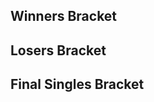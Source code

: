 {{DISPLAYTITLE:Olympus: ''Melee'' Singles Bracket}}{{SetGame|melee}}
{{tabs static
|name1=Overview
|link1=Olympus/1/Melee
|name2=Singles Bracket
|link2=Olympus/1/Melee/Singles Bracket
|name3=Doubles Bracket
|link3=Olympus/1/Melee/Doubles Bracket
|This=2
}}

==Winners Bracket==
{{16DEWBracketA2
|tourneylink=Olympus/1/Melee
|tourneyname=Olympus
|column-width=190
<!-- Ro16 -->
|r1m1p1=The Moon |r1m1p1flag=us |r1m1p1score=2
|r1m1p2=Redd |r1m1p2flag=us |r1m1p2score=1
|r1m1win=1
|r1m1p1char1=marth |r1m1p2char1=fox |r1m1p1stock1=1 |r1m1p2stock1=0 |r1m1win1=1 |r1m1stage1=Battlefield
|r1m1p1char2=marth |r1m1p2char2=fox |r1m1p1stock2=0 |r1m1p2stock2=1 |r1m1win2=2 |r1m1stage2=Pokémon Stadium
|r1m1p1char3=marth |r1m1p2char3=fox |r1m1p1stock3=1 |r1m1p2stock3=0 |r1m1win3=1 |r1m1stage3=Yoshi's Story
|r1m1date=
|r1m1details={{BracketMatchDetails|reddit=|comment=|vod=https://youtu.be/zAFTIhyRLK0?t=195}}

|r1m2p1=HugS |r1m2p1flag=us |r1m2p1score=2
|r1m2p2=vortex |r1m2p2flag=us |r1m2p2score=0
|r1m2win=1

|r1m3p1=dizzkidboogie |r1m3p1flag=us |r1m3p1score=2
|r1m3p2=Milkman |r1m3p2flag=us |r1m3p2score=1
|r1m3win=1

|r1m4p1=Professor Pro |r1m4p1flag=gb |r1m4p1score=2
|r1m4p2=Drephen |r1m4p2flag=us |r1m4p2score=0
|r1m4win=1

|r1m5p1=Lucky |r1m5p1flag=us |r1m5p1score=2
|r1m5p2=Jaden |r1m5p2flag=us |r1m5p2score=0
|r1m5win=1
|r1m5p1char1=fox |r1m5p2char1=peach |r1m5p1stock1=2 |r1m5p2stock1=0 |r1m5win1=1 |r1m5stage1=Battlefield
|r1m5p1char2=fox |r1m5p2char2=sheik |r1m5p1stock2=2 |r1m5p2stock2=0 |r1m5win2=1 |r1m5stage2=Battlefield
|r1m5date=
|r1m5details={{BracketMatchDetails|reddit=|comment=|vod=https://youtu.be/GIPU6q2iLGM?t=76}}

|r1m6p1=Slox |r1m6p1flag=us |r1m6p1score=2
|r1m6p2=SmashG0D |r1m6p2flag=us |r1m6p2score=0
|r1m6win=1

|r1m7p1=Druggedfox |r1m7p1flag=us |r1m7p1score=2
|r1m7p2=Reno |r1m7p2flag=us |r1m7p2score=1
|r1m7win=1

|r1m8p1=MikeHaze |r1m8p1flag=us |r1m8p1score=2
|r1m8p2=DJ Nintendo |r1m8p2flag=us |r1m8p2score=1
|r1m8win=1
|r1m8p1char1=fox |r1m8p2char1=fox |r1m8p1stock1=0 |r1m8p2stock1=1 |r1m8win1=2 |r1m8stage1=Battlefield
|r1m8p1char2=fox |r1m8p2char2=pikachu |r1m8p1stock2=2 |r1m8p2stock2=0 |r1m8win2=1 |r1m8stage2=Final Destination
|r1m8p1char3=fox |r1m8p2char3=fox |r1m8p1stock3=1 |r1m8p2stock3=0 |r1m8win3=1 |r1m8stage3=Dream Land
|r1m8date=
|r1m8details={{BracketMatchDetails|reddit=|comment=|vod=https://youtu.be/mHLo5wC-m0k}}

<!-- QUARTERFINALS -->
|r2m1p1=The Moon |r2m1p1flag=us |r2m1p1score=2
|r2m1p2=HugS |r2m1p2flag=us |r2m1p2score=1
|r2m1win=1
|r2m1p1char1=marth |r2m1p2char1=samus |r2m1p1stock1=1 |r2m1p2stock1=0 |r2m1win1=1 |r2m1stage1=Battlefield
|r2m1p1char2=marth |r2m1p2char2=samus |r2m1p1stock2=0 |r2m1p2stock2=1 |r2m1win2=2 |r2m1stage2=Fountain of Dreams
|r2m1p1char3=marth |r2m1p2char3=samus |r2m1p1stock3=1 |r2m1p2stock3=0 |r2m1win3=1 |r2m1stage3=Pokémon Stadium
|r2m1date=
|r2m1details={{BracketMatchDetails|reddit=|comment=|vod=https://youtu.be/wB-Kw1KHcEI?t=30}}

|r2m2p1=dizzkidboogie |r2m2p1flag=us |r2m2p1score=2
|r2m2p2=Professor Pro |r2m2p2flag=gb |r2m2p2score=1
|r2m2win=1
|r2m2p1char1=ic |r2m2p2char1=fox |r2m2p1stock1=2 |r2m2p2stock1=0 |r2m2win1=1 |r2m2stage1=Yoshi's Story
|r2m2p1char2=ic |r2m2p2char2=fox |r2m2p1stock2=0 |r2m2p2stock2=1 |r2m2win2=2 |r2m2stage2=Pokémon Stadium
|r2m2p1char3=ic |r2m2p2char3=fox |r2m2p1stock3=3 |r2m2p2stock3=0 |r2m2win3=1 |r2m2stage3=Fountain of Dreams
|r2m2date=
|r2m2details={{BracketMatchDetails|reddit=|comment=|vod=https://youtu.be/uEXgOoYY248?t=64}}

|r2m3p1=Lucky |r2m3p1flag=us |r2m3p1score=2
|r2m3p2=Slox |r2m3p2flag=us |r2m3p2score=0
|r2m3win=1
|r2m3p1char1=fox |r2m3p2char1=fox |r2m3p1stock1=2 |r2m3p2stock1=0 |r2m3win1=1 |r2m3stage1=Battlefield
|r2m3p1char2=fox |r2m3p2char2=fox |r2m3p1stock2=2 |r2m3p2stock2=0 |r2m3win2=1 |r2m3stage2=Battlefield
|r2m3date=
|r2m3details={{BracketMatchDetails|reddit=|comment=|vod=https://youtu.be/bUcd8X1BsHE?t=94}}

|r2m4p1=Druggedfox |r2m4p1flag=us |r2m4p1score=0
|r2m4p2=MikeHaze |r2m4p2flag=us |r2m4p2score=2
|r2m4win=2
|r2m4p1char1=fox |r2m4p2char1=fox |r2m4p1stock1=0 |r2m4p2stock1=2 |r2m4win1=2 |r2m4stage1=Dream Land
|r2m4p1char2=fox |r2m4p2char2=fox |r2m4p1stock2=0 |r2m4p2stock2=1 |r2m4win2=2 |r2m4stage2=Fountain of Dreams
|r2m4date=
|r2m4details={{BracketMatchDetails|reddit=|comment=|vod=https://youtu.be/fIi6-5od1pY?t=110}}

<!-- SEMIFINALS -->
|r3m1p1=The Moon |r3m1p1flag=us |r3m1p1score=0
|r3m1p2=dizzkidboogie |r3m1p2flag=us |r3m1p2score=3
|r3m1win=2
|r3m1p1char1=marth |r3m1p2char1=ic |r3m1p1stock1=0 |r3m1p2stock1=1 |r3m1win1=2 |r3m1stage1=Fountain of Dreams
|r3m1p1char2=marth |r3m1p2char2=ic |r3m1p1stock2=0 |r3m1p2stock2=2 |r3m1win2=2 |r3m1stage2=Yoshi's Story
|r3m1p1char3=marth |r3m1p2char3=ic |r3m1p1stock3=0 |r3m1p2stock3=1 |r3m1win3=2 |r3m1stage3=Yoshi's Story
|r3m1date=October 30, 2016
|r3m1finished=
|r3m1details={{BracketMatchDetails
|preview= 
|lrthread=
|interview=
|recap=
|comment=
|vod=https://youtu.be/p7bpXugHscU
}}

|r3m2p1=Lucky |r3m2p1flag=us |r3m2p1score=3
|r3m2p2=MikeHaze |r3m2p2flag=us |r3m2p2score=2
|r3m2win=1
|r3m2p1char1=fox |r3m2p2char1=fox |r3m2p1stock1=0 |r3m2p2stock1=1 |r3m2win1=2 |r3m2stage1=Battlefield
|r3m2p1char2=fox |r3m2p2char2=fox |r3m2p1stock2=2 |r3m2p2stock2=0 |r3m2win2=1 |r3m2stage2=Pokémon Stadium
|r3m2p1char3=fox |r3m2p2char3=fox |r3m2p1stock3=3 |r3m2p2stock3=0 |r3m2win3=1 |r3m2stage3=Dream Land
|r3m2p1char4=fox |r3m2p2char4=fox |r3m2p1stock4=0 |r3m2p2stock4=1 |r3m2win4=2 |r3m2stage4=Final Destination
|r3m2p1char5=fox |r3m2p2char5=fox |r3m2p1stock5=2 |r3m2p2stock5=0 |r3m2win5=1 |r3m2stage5=Yoshi's Story
|r3m2date=October 30, 2016
|r3m2finished=
|r3m2details={{BracketMatchDetails
|preview= 
|lrthread=
|interview=
|recap=
|comment=
|vod=https://youtu.be/2itPydJ3o3Y
}}
}}

==Losers Bracket==
{{32DELBracketSmwA
|tourneylink=Olympus/1/Melee
|tourneyname=Olympus
|l1placement=25-32
|l2placement=17-24
|l3placement=13-16
|l4placement=9-12
|l5placement=7-8
|l6placement=5-6
|column-width=150

|l1m1p1=Kevorkian |l1m1p1flag=us |l1m1p1score=0
|l1m1p2=Darc |l1m1p2flag=us |l1m1p2score=2
|l1m1win=2
|l1m1p1char1= |l1m1p2char1= |l1m1p1stock1= |l1m1p2stock1= |l1m1win1= |l1m1stage1=
|l1m1p1char2= |l1m1p2char2= |l1m1p1stock2= |l1m1p2stock2= |l1m1win2= |l1m1stage2=
|l1m1p1char3= |l1m1p2char3= |l1m1p1stock3= |l1m1p2stock3= |l1m1win3= |l1m1stage3=
|l1m1p1char4= |l1m1p2char4= |l1m1p1stock4= |l1m1p2stock4= |l1m1win4= |l1m1stage4=
|l1m1p1char5= |l1m1p2char5= |l1m1p1stock5= |l1m1p2stock5= |l1m1win5= |l1m1stage5=
|l1m1date=
|l1m1finished=
|l1m1details={{BracketMatchDetails|comment=|preview=|lrthread=|vod=|interview=|recap=}}

|l1m2p1=Tygo |l1m2p1flag=us |l1m2p1score=0
|l1m2p2=Wenbobular |l1m2p2flag=us |l1m2p2score=2
|l1m2win=2
|l1m2p1char1= |l1m2p2char1= |l1m2p1stock1= |l1m2p2stock1= |l1m2win1= |l1m2stage1=
|l1m2p1char2= |l1m2p2char2= |l1m2p1stock2= |l1m2p2stock2= |l1m2win2= |l1m2stage2=
|l1m2p1char3= |l1m2p2char3= |l1m2p1stock3= |l1m2p2stock3= |l1m2win3= |l1m2stage3=
|l1m2p1char4= |l1m2p2char4= |l1m2p1stock4= |l1m2p2stock4= |l1m2win4= |l1m2stage4=
|l1m2p1char5= |l1m2p2char5= |l1m2p1stock5= |l1m2p2stock5= |l1m2win5= |l1m2stage5=
|l1m2date=
|l1m2finished=
|l1m2details={{BracketMatchDetails|comment=|preview=|lrthread=|vod=|interview=|recap=}}

|l1m3p1=tipomastr |l1m3p1flag=us |l1m3p1score=0
|l1m3p2=Atomsk |l1m3p2flag=us |l1m3p2score=2
|l1m3win=2
|l1m3p1char1= |l1m3p2char1= |l1m3p1stock1= |l1m3p2stock1= |l1m3win1= |l1m3stage1=
|l1m3p1char2= |l1m3p2char2= |l1m3p1stock2= |l1m3p2stock2= |l1m3win2= |l1m3stage2=
|l1m3p1char3= |l1m3p2char3= |l1m3p1stock3= |l1m3p2stock3= |l1m3win3= |l1m3stage3=
|l1m3p1char4= |l1m3p2char4= |l1m3p1stock4= |l1m3p2stock4= |l1m3win4= |l1m3stage4=
|l1m3p1char5= |l1m3p2char5= |l1m3p1stock5= |l1m3p2stock5= |l1m3win5= |l1m3stage5=
|l1m3date=
|l1m3finished=
|l1m3details={{BracketMatchDetails|comment=|preview=|lrthread=|vod=|interview=|recap=}}

|l1m4p1=Dogger |l1m4p1flag=us |l1m4p1score=0
|l1m4p2=Zealous5000 |l1m4p2flag=us |l1m4p2score=2
|l1m4win=2
|l1m4p1char1= |l1m4p2char1= |l1m4p1stock1= |l1m4p2stock1= |l1m4win1= |l1m4stage1=
|l1m4p1char2= |l1m4p2char2= |l1m4p1stock2= |l1m4p2stock2= |l1m4win2= |l1m4stage2=
|l1m4p1char3= |l1m4p2char3= |l1m4p1stock3= |l1m4p2stock3= |l1m4win3= |l1m4stage3=
|l1m4p1char4= |l1m4p2char4= |l1m4p1stock4= |l1m4p2stock4= |l1m4win4= |l1m4stage4=
|l1m4p1char5= |l1m4p2char5= |l1m4p1stock5= |l1m4p2stock5= |l1m4win5= |l1m4stage5=
|l1m4date=
|l1m4finished=
|l1m4details={{BracketMatchDetails|comment=|preview=|lrthread=|vod=|interview=|recap=}}

|l1m5p1=TheSWOOPER |l1m5p1flag=us |l1m5p1score=2
|l1m5p2=Fendrick Lamar |l1m5p2flag=us |l1m5p2score=0
|l1m5win=1
|l1m5p1char1= |l1m5p2char1= |l1m5p1stock1= |l1m5p2stock1= |l1m5win1= |l1m5stage1=
|l1m5p1char2= |l1m5p2char2= |l1m5p1stock2= |l1m5p2stock2= |l1m5win2= |l1m5stage2=
|l1m5p1char3= |l1m5p2char3= |l1m5p1stock3= |l1m5p2stock3= |l1m5win3= |l1m5stage3=
|l1m5p1char4= |l1m5p2char4= |l1m5p1stock4= |l1m5p2stock4= |l1m5win4= |l1m5stage4=
|l1m5p1char5= |l1m5p2char5= |l1m5p1stock5= |l1m5p2stock5= |l1m5win5= |l1m5stage5=
|l1m5date=
|l1m5finished=
|l1m5details={{BracketMatchDetails|comment=|preview=|lrthread=|vod=|interview=|recap=}}

|l1m6p1=NJzFinest |l1m6p1flag=us |l1m6p1score=0
|l1m6p2=Anther |l1m6p2flag=us |l1m6p2score=2
|l1m6win=2
|l1m6p1char1= |l1m6p2char1= |l1m6p1stock1= |l1m6p2stock1= |l1m6win1= |l1m6stage1=
|l1m6p1char2= |l1m6p2char2= |l1m6p1stock2= |l1m6p2stock2= |l1m6win2= |l1m6stage2=
|l1m6p1char3= |l1m6p2char3= |l1m6p1stock3= |l1m6p2stock3= |l1m6win3= |l1m6stage3=
|l1m6p1char4= |l1m6p2char4= |l1m6p1stock4= |l1m6p2stock4= |l1m6win4= |l1m6stage4=
|l1m6p1char5= |l1m6p2char5= |l1m6p1stock5= |l1m6p2stock5= |l1m6win5= |l1m6stage5=
|l1m6date=
|l1m6finished=
|l1m6details={{BracketMatchDetails|comment=|preview=|lrthread=|vod=|interview=|recap=}}

|l1m7p1=playtowingamer |l1m7p1flag=us |l1m7p1score=0
|l1m7p2=G$ |l1m7p2flag=us |l1m7p2score=2
|l1m7win=2
|l1m7p1char1= |l1m7p2char1= |l1m7p1stock1= |l1m7p2stock1= |l1m7win1= |l1m7stage1=
|l1m7p1char2= |l1m7p2char2= |l1m7p1stock2= |l1m7p2stock2= |l1m7win2= |l1m7stage2=
|l1m7p1char3= |l1m7p2char3= |l1m7p1stock3= |l1m7p2stock3= |l1m7win3= |l1m7stage3=
|l1m7p1char4= |l1m7p2char4= |l1m7p1stock4= |l1m7p2stock4= |l1m7win4= |l1m7stage4=
|l1m7p1char5= |l1m7p2char5= |l1m7p1stock5= |l1m7p2stock5= |l1m7win5= |l1m7stage5=
|l1m7date=
|l1m7finished=
|l1m7details={{BracketMatchDetails|comment=|preview=|lrthread=|vod=|interview=|recap=}}

|l1m8p1=Bubbles |l1m8p1flag=us |l1m8p1score=0
|l1m8p2=CIZ |l1m8p2flag=us |l1m8p2score=2
|l1m8win=2
|l1m8p1char1= |l1m8p2char1= |l1m8p1stock1= |l1m8p2stock1= |l1m8win1= |l1m8stage1=
|l1m8p1char2= |l1m8p2char2= |l1m8p1stock2= |l1m8p2stock2= |l1m8win2= |l1m8stage2=
|l1m8p1char3= |l1m8p2char3= |l1m8p1stock3= |l1m8p2stock3= |l1m8win3= |l1m8stage3=
|l1m8p1char4= |l1m8p2char4= |l1m8p1stock4= |l1m8p2stock4= |l1m8win4= |l1m8stage4=
|l1m8p1char5= |l1m8p2char5= |l1m8p1stock5= |l1m8p2stock5= |l1m8win5= |l1m8stage5=
|l1m8date=
|l1m8finished=
|l1m8details={{BracketMatchDetails|comment=|preview=|lrthread=|vod=|interview=|recap=}}


|l2m1p1=Drephen |l2m1p1flag=us |l2m1p1score=2
|l2m1p2=Darc |l2m1p2flag=us |l2m1p2score=0
|l2m1win=1
|l2m1p1char1= |l2m1p2char1= |l2m1p1stock1= |l2m1p2stock1= |l2m1win1= |l2m1stage1=
|l2m1p1char2= |l2m1p2char2= |l2m1p1stock2= |l2m1p2stock2= |l2m1win2= |l2m1stage2=
|l2m1p1char3= |l2m1p2char3= |l2m1p1stock3= |l2m1p2stock3= |l2m1win3= |l2m1stage3=
|l2m1p1char4= |l2m1p2char4= |l2m1p1stock4= |l2m1p2stock4= |l2m1win4= |l2m1stage4=
|l2m1p1char5= |l2m1p2char5= |l2m1p1stock5= |l2m1p2stock5= |l2m1win5= |l2m1stage5=
|l2m1date=
|l2m1finished=
|l2m1details={{BracketMatchDetails|comment=|preview=|lrthread=|vod=|interview=|recap=}}

|l2m2p1=Milkman |l2m2p1flag=us |l2m2p1score=2
|l2m2p2=Wenbobular |l2m2p2flag=us |l2m2p2score=0
|l2m2win=1
|l2m2p1char1= |l2m2p2char1= |l2m2p1stock1= |l2m2p2stock1= |l2m2win1= |l2m2stage1=
|l2m2p1char2= |l2m2p2char2= |l2m2p1stock2= |l2m2p2stock2= |l2m2win2= |l2m2stage2=
|l2m2p1char3= |l2m2p2char3= |l2m2p1stock3= |l2m2p2stock3= |l2m2win3= |l2m2stage3=
|l2m2p1char4= |l2m2p2char4= |l2m2p1stock4= |l2m2p2stock4= |l2m2win4= |l2m2stage4=
|l2m2p1char5= |l2m2p2char5= |l2m2p1stock5= |l2m2p2stock5= |l2m2win5= |l2m2stage5=
|l2m2date=
|l2m2finished=
|l2m2details={{BracketMatchDetails|comment=|preview=|lrthread=|vod=|interview=|recap=}}

|l2m3p1=vortex |l2m3p1flag=us |l2m3p1score=2
|l2m3p2=Atomsk |l2m3p2flag=us |l2m3p2score=0
|l2m3win=1
|l2m3p1char1= |l2m3p2char1= |l2m3p1stock1= |l2m3p2stock1= |l2m3win1= |l2m3stage1=
|l2m3p1char2= |l2m3p2char2= |l2m3p1stock2= |l2m3p2stock2= |l2m3win2= |l2m3stage2=
|l2m3p1char3= |l2m3p2char3= |l2m3p1stock3= |l2m3p2stock3= |l2m3win3= |l2m3stage3=
|l2m3p1char4= |l2m3p2char4= |l2m3p1stock4= |l2m3p2stock4= |l2m3win4= |l2m3stage4=
|l2m3p1char5= |l2m3p2char5= |l2m3p1stock5= |l2m3p2stock5= |l2m3win5= |l2m3stage5=
|l2m3date=
|l2m3finished=
|l2m3details={{BracketMatchDetails|comment=|preview=|lrthread=|vod=|interview=|recap=}}

|l2m4p1=Redd |l2m4p1flag=us |l2m4p1score=2
|l2m4p2=Zealous5000 |l2m4p2flag=us |l2m4p2score=0
|l2m4win=1
|l2m4p1char1= |l2m4p2char1= |l2m4p1stock1= |l2m4p2stock1= |l2m4win1= |l2m4stage1=
|l2m4p1char2= |l2m4p2char2= |l2m4p1stock2= |l2m4p2stock2= |l2m4win2= |l2m4stage2=
|l2m4p1char3= |l2m4p2char3= |l2m4p1stock3= |l2m4p2stock3= |l2m4win3= |l2m4stage3=
|l2m4p1char4= |l2m4p2char4= |l2m4p1stock4= |l2m4p2stock4= |l2m4win4= |l2m4stage4=
|l2m4p1char5= |l2m4p2char5= |l2m4p1stock5= |l2m4p2stock5= |l2m4win5= |l2m4stage5=
|l2m4date=
|l2m4finished=
|l2m4details={{BracketMatchDetails|comment=|preview=|lrthread=|vod=|interview=|recap=}}

|l2m5p1=DJ Nintendo |l2m5p1flag=us |l2m5p1score=2
|l2m5p2=TheSWOOPER |l2m5p2flag=us |l2m5p2score=0
|l2m5win=1
|l2m5p1char1= |l2m5p2char1= |l2m5p1stock1= |l2m5p2stock1= |l2m5win1= |l2m5stage1=
|l2m5p1char2= |l2m5p2char2= |l2m5p1stock2= |l2m5p2stock2= |l2m5win2= |l2m5stage2=
|l2m5p1char3= |l2m5p2char3= |l2m5p1stock3= |l2m5p2stock3= |l2m5win3= |l2m5stage3=
|l2m5p1char4= |l2m5p2char4= |l2m5p1stock4= |l2m5p2stock4= |l2m5win4= |l2m5stage4=
|l2m5p1char5= |l2m5p2char5= |l2m5p1stock5= |l2m5p2stock5= |l2m5win5= |l2m5stage5=
|l2m5date=
|l2m5finished=
|l2m5details={{BracketMatchDetails|comment=|preview=|lrthread=|vod=|interview=|recap=}}

|l2m6p1=Reno |l2m6p1flag=us |l2m6p1score=1
|l2m6p2=Anther |l2m6p2flag=us |l2m6p2score=2
|l2m6win=2
|l2m6p1char1= |l2m6p2char1= |l2m6p1stock1= |l2m6p2stock1= |l2m6win1= |l2m6stage1=
|l2m6p1char2= |l2m6p2char2= |l2m6p1stock2= |l2m6p2stock2= |l2m6win2= |l2m6stage2=
|l2m6p1char3= |l2m6p2char3= |l2m6p1stock3= |l2m6p2stock3= |l2m6win3= |l2m6stage3=
|l2m6p1char4= |l2m6p2char4= |l2m6p1stock4= |l2m6p2stock4= |l2m6win4= |l2m6stage4=
|l2m6p1char5= |l2m6p2char5= |l2m6p1stock5= |l2m6p2stock5= |l2m6win5= |l2m6stage5=
|l2m6date=
|l2m6finished=
|l2m6details={{BracketMatchDetails|comment=|preview=|lrthread=|vod=|interview=|recap=}}

|l2m7p1=SmashG0D |l2m7p1flag=us |l2m7p1score=0
|l2m7p2=G$ |l2m7p2flag=us |l2m7p2score=2
|l2m7win=2
|l2m7p1char1= |l2m7p2char1= |l2m7p1stock1= |l2m7p2stock1= |l2m7win1= |l2m7stage1=
|l2m7p1char2= |l2m7p2char2= |l2m7p1stock2= |l2m7p2stock2= |l2m7win2= |l2m7stage2=
|l2m7p1char3= |l2m7p2char3= |l2m7p1stock3= |l2m7p2stock3= |l2m7win3= |l2m7stage3=
|l2m7p1char4= |l2m7p2char4= |l2m7p1stock4= |l2m7p2stock4= |l2m7win4= |l2m7stage4=
|l2m7p1char5= |l2m7p2char5= |l2m7p1stock5= |l2m7p2stock5= |l2m7win5= |l2m7stage5=
|l2m7date=
|l2m7finished=
|l2m7details={{BracketMatchDetails|comment=|preview=|lrthread=|vod=|interview=|recap=}}

|l2m8p1=Jaden |l2m8p1flag=us |l2m8p1score=2
|l2m8p2=CIZ |l2m8p2flag=us |l2m8p2score=0
|l2m8win=1
|l2m8p1char1= |l2m8p2char1= |l2m8p1stock1= |l2m8p2stock1= |l2m8win1= |l2m8stage1=
|l2m8p1char2= |l2m8p2char2= |l2m8p1stock2= |l2m8p2stock2= |l2m8win2= |l2m8stage2=
|l2m8p1char3= |l2m8p2char3= |l2m8p1stock3= |l2m8p2stock3= |l2m8win3= |l2m8stage3=
|l2m8p1char4= |l2m8p2char4= |l2m8p1stock4= |l2m8p2stock4= |l2m8win4= |l2m8stage4=
|l2m8p1char5= |l2m8p2char5= |l2m8p1stock5= |l2m8p2stock5= |l2m8win5= |l2m8stage5=
|l2m8date=
|l2m8finished=
|l2m8details={{BracketMatchDetails|comment=|preview=|lrthread=|vod=|interview=|recap=}}


|l3m1p1=Drephen |l3m1p1flag=us |l3m1p1score=0
|l3m1p2=Milkman |l3m1p2flag=us |l3m1p2score=2
|l3m1win=2
|l3m1p1char1= |l3m1p2char1= |l3m1p1stock1= |l3m1p2stock1= |l3m1win1= |l3m1stage1=
|l3m1p1char2= |l3m1p2char2= |l3m1p1stock2= |l3m1p2stock2= |l3m1win2= |l3m1stage2=
|l3m1p1char3= |l3m1p2char3= |l3m1p1stock3= |l3m1p2stock3= |l3m1win3= |l3m1stage3=
|l3m1p1char4= |l3m1p2char4= |l3m1p1stock4= |l3m1p2stock4= |l3m1win4= |l3m1stage4=
|l3m1p1char5= |l3m1p2char5= |l3m1p1stock5= |l3m1p2stock5= |l3m1win5= |l3m1stage5=
|l3m1date=
|l3m1finished=
|l3m1details={{BracketMatchDetails|comment=|preview=|lrthread=|vod=|interview=|recap=}}

|l3m2p1=vortex |l3m2p1flag=us |l3m2p1score=0
|l3m2p2=Redd |l3m2p2flag=us |l3m2p2score=2
|l3m2win=2
|l3m2p1char1= |l3m2p2char1= |l3m2p1stock1= |l3m2p2stock1= |l3m2win1= |l3m2stage1=
|l3m2p1char2= |l3m2p2char2= |l3m2p1stock2= |l3m2p2stock2= |l3m2win2= |l3m2stage2=
|l3m2p1char3= |l3m2p2char3= |l3m2p1stock3= |l3m2p2stock3= |l3m2win3= |l3m2stage3=
|l3m2p1char4= |l3m2p2char4= |l3m2p1stock4= |l3m2p2stock4= |l3m2win4= |l3m2stage4=
|l3m2p1char5= |l3m2p2char5= |l3m2p1stock5= |l3m2p2stock5= |l3m2win5= |l3m2stage5=
|l3m2date=
|l3m2finished=
|l3m2details={{BracketMatchDetails|comment=|preview=|lrthread=|vod=|interview=|recap=}}

|l3m3p1=DJ Nintendo |l3m3p1flag=us |l3m3p1score=2
|l3m3p2=Anther |l3m3p2flag=us |l3m3p2score=0
|l3m3win=1
|l3m3p1char1= |l3m3p2char1= |l3m3p1stock1= |l3m3p2stock1= |l3m3win1= |l3m3stage1=
|l3m3p1char2= |l3m3p2char2= |l3m3p1stock2= |l3m3p2stock2= |l3m3win2= |l3m3stage2=
|l3m3p1char3= |l3m3p2char3= |l3m3p1stock3= |l3m3p2stock3= |l3m3win3= |l3m3stage3=
|l3m3p1char4= |l3m3p2char4= |l3m3p1stock4= |l3m3p2stock4= |l3m3win4= |l3m3stage4=
|l3m3p1char5= |l3m3p2char5= |l3m3p1stock5= |l3m3p2stock5= |l3m3win5= |l3m3stage5=
|l3m3date=
|l3m3finished=
|l3m3details={{BracketMatchDetails|comment=|preview=|lrthread=|vod=|interview=|recap=}}

|l3m4p1=G$ |l3m4p1flag=us |l3m4p1score=0
|l3m4p2=Jaden |l3m4p2flag=us |l3m4p2score=2
|l3m4win=2
|l3m4p1char1= |l3m4p2char1= |l3m4p1stock1= |l3m4p2stock1= |l3m4win1= |l3m4stage1=
|l3m4p1char2= |l3m4p2char2= |l3m4p1stock2= |l3m4p2stock2= |l3m4win2= |l3m4stage2=
|l3m4p1char3= |l3m4p2char3= |l3m4p1stock3= |l3m4p2stock3= |l3m4win3= |l3m4stage3=
|l3m4p1char4= |l3m4p2char4= |l3m4p1stock4= |l3m4p2stock4= |l3m4win4= |l3m4stage4=
|l3m4p1char5= |l3m4p2char5= |l3m4p1stock5= |l3m4p2stock5= |l3m4win5= |l3m4stage5=
|l3m4date=
|l3m4finished=
|l3m4details={{BracketMatchDetails|comment=|preview=|lrthread=|vod=|interview=|recap=}}


|l4m1p1=Slox |l4m1p1flag=us |l4m1p1score=2
|l4m1p2=Milkman |l4m1p2flag=us |l4m1p2score=0
|l4m1win=1
|l4m1p1char1= |l4m1p2char1= |l4m1p1stock1= |l4m1p2stock1= |l4m1win1= |l4m1stage1=
|l4m1p1char2= |l4m1p2char2= |l4m1p1stock2= |l4m1p2stock2= |l4m1win2= |l4m1stage2=
|l4m1p1char3= |l4m1p2char3= |l4m1p1stock3= |l4m1p2stock3= |l4m1win3= |l4m1stage3=
|l4m1p1char4= |l4m1p2char4= |l4m1p1stock4= |l4m1p2stock4= |l4m1win4= |l4m1stage4=
|l4m1p1char5= |l4m1p2char5= |l4m1p1stock5= |l4m1p2stock5= |l4m1win5= |l4m1stage5=
|l4m1date=
|l4m1finished=
|l4m1details={{BracketMatchDetails|comment=|preview=|lrthread=|vod=|interview=|recap=}}

|l4m2p1=Druggedfox |l4m2p1flag=us |l4m2p1score=2
|l4m2p2=Redd |l4m2p2flag=us |l4m2p2score=0
|l4m2win=1
|l4m2p1char1= |l4m2p2char1= |l4m2p1stock1= |l4m2p2stock1= |l4m2win1= |l4m2stage1=
|l4m2p1char2= |l4m2p2char2= |l4m2p1stock2= |l4m2p2stock2= |l4m2win2= |l4m2stage2=
|l4m2p1char3= |l4m2p2char3= |l4m2p1stock3= |l4m2p2stock3= |l4m2win3= |l4m2stage3=
|l4m2p1char4= |l4m2p2char4= |l4m2p1stock4= |l4m2p2stock4= |l4m2win4= |l4m2stage4=
|l4m2p1char5= |l4m2p2char5= |l4m2p1stock5= |l4m2p2stock5= |l4m2win5= |l4m2stage5=
|l4m2date=
|l4m2finished=
|l4m2details={{BracketMatchDetails|comment=|preview=|lrthread=|vod=|interview=|recap=}}

|l4m3p1=HugS |l4m3p1flag=us |l4m3p1score=2
|l4m3p2=DJ Nintendo |l4m3p2flag=us |l4m3p2score=0
|l4m3win=1
|l4m3p1char1= |l4m3p2char1= |l4m3p1stock1= |l4m3p2stock1= |l4m3win1= |l4m3stage1=
|l4m3p1char2= |l4m3p2char2= |l4m3p1stock2= |l4m3p2stock2= |l4m3win2= |l4m3stage2=
|l4m3p1char3= |l4m3p2char3= |l4m3p1stock3= |l4m3p2stock3= |l4m3win3= |l4m3stage3=
|l4m3p1char4= |l4m3p2char4= |l4m3p1stock4= |l4m3p2stock4= |l4m3win4= |l4m3stage4=
|l4m3p1char5= |l4m3p2char5= |l4m3p1stock5= |l4m3p2stock5= |l4m3win5= |l4m3stage5=
|l4m3date=
|l4m3finished=
|l4m3details={{BracketMatchDetails|comment=|preview=|lrthread=|vod=|interview=|recap=}}

|l4m4p1=Professor Pro |l4m4p1flag=gb |l4m4p1score=2
|l4m4p2=Jaden |l4m4p2flag=us |l4m4p2score=0
|l4m4win=1
|l4m4p1char1= |l4m4p2char1= |l4m4p1stock1= |l4m4p2stock1= |l4m4win1= |l4m4stage1=
|l4m4p1char2= |l4m4p2char2= |l4m4p1stock2= |l4m4p2stock2= |l4m4win2= |l4m4stage2=
|l4m4p1char3= |l4m4p2char3= |l4m4p1stock3= |l4m4p2stock3= |l4m4win3= |l4m4stage3=
|l4m4p1char4= |l4m4p2char4= |l4m4p1stock4= |l4m4p2stock4= |l4m4win4= |l4m4stage4=
|l4m4p1char5= |l4m4p2char5= |l4m4p1stock5= |l4m4p2stock5= |l4m4win5= |l4m4stage5=
|l4m4date=
|l4m4finished=
|l4m4details={{BracketMatchDetails|comment=|preview=|lrthread=|vod=|interview=|recap=}}


|l5m1p1=Slox |l5m1p1flag=us |l5m1p1score=2
|l5m1p2=Druggedfox |l5m1p2flag=us |l5m1p2score=3
|l5m1win=2
|l5m1p1char1=fox |l5m1p2char1=fox |l5m1p1stock1=0 |l5m1p2stock1=2 |l5m1win1=2 |l5m1stage1=Fountain of Dreams
|l5m1p1char2=fox |l5m1p2char2=fox |l5m1p1stock2=1 |l5m1p2stock2=0 |l5m1win2=1 |l5m1stage2=Battlefield
|l5m1p1char3=fox |l5m1p2char3=fox |l5m1p1stock3=2 |l5m1p2stock3=0 |l5m1win3=1 |l5m1stage3=Yoshi's Story
|l5m1p1char4=fox |l5m1p2char4=fox |l5m1p1stock4=0 |l5m1p2stock4=1 |l5m1win4=2 |l5m1stage4=Final Destination
|l5m1p1char5=fox |l5m1p2char5=fox |l5m1p1stock5=0 |l5m1p2stock5=1 |l5m1win5=2 |l5m1stage5=Pokémon Stadium
|l5m1date=October 30, 2016
|l5m1finished=
|l5m1details={{BracketMatchDetails|comment=|preview=|lrthread=|vod=https://youtu.be/xHscchGVMNw|interview=|recap=}}

|l5m2p1=HugS |l5m2p1flag=us |l5m2p1score=2
|l5m2p2=Professor Pro |l5m2p2flag=gb |l5m2p2score=3
|l5m2win=2
|l5m2p1char1=samus |l5m2p2char1=fox |l5m2p1stock1=0 |l5m2p2stock1=2 |l5m2win1=2 |l5m2stage1=Battlefield
|l5m2p1char2=samus |l5m2p2char2=fox |l5m2p1stock2=1 |l5m2p2stock2=0 |l5m2win2=1 |l5m2stage2=Battlefield
|l5m2p1char3=samus |l5m2p2char3=fox |l5m2p1stock3=0 |l5m2p2stock3=1 |l5m2win3=2 |l5m2stage3=Pokémon Stadium
|l5m2p1char4=samus |l5m2p2char4=fox |l5m2p1stock4=1 |l5m2p2stock4=0 |l5m2win4=1 |l5m2stage4=Fountain of Dreams
|l5m2p1char5=samus |l5m2p2char5=fox |l5m2p1stock5=0 |l5m2p2stock5=1 |l5m2win5=2 |l5m2stage5=Yoshi's Story
|l5m2date=October 30, 2016
|l5m2finished=
|l5m2details={{BracketMatchDetails|comment=|preview=|lrthread=|vod=https://youtu.be/QHf-PGi1Cm8|interview=|recap=}}


|l6m1p1=The Moon |l6m1p1flag=us |l6m1p1score=3
|l6m1p2=Druggedfox |l6m1p2flag=us |l6m1p2score=1
|l6m1win=1
|l6m1p1char1=marth |l6m1p2char1=fox |l6m1p1stock1=2 |l6m1p2stock1=0 |l6m1win1=1 |l6m1stage1=Battlefield
|l6m1p1char2=marth |l6m1p2char2=fox |l6m1p1stock2=1 |l6m1p2stock2=0 |l6m1win2=1 |l6m1stage2=Dream Land
|l6m1p1char3=marth |l6m1p2char3=fox |l6m1p1stock3=0 |l6m1p2stock3=1 |l6m1win3=2 |l6m1stage3=Dream Land
|l6m1p1char4=marth |l6m1p2char4=fox |l6m1p1stock4=1 |l6m1p2stock4=0 |l6m1win4=1 |l6m1stage4=Yoshi's Story
|l6m1date=October 30, 2016
|l6m1details={{BracketMatchDetails|preview=|lrthread=|interview=|recap=|comment=|live=|vod=https://youtu.be/O9_wJnVRbNQ}}


|l6m2p1=MikeHaze |l6m2p1flag=us |l6m2p1score=2
|l6m2p2=Professor Pro |l6m2p2flag=gb |l6m2p2score=3
|l6m2win=2
|l6m2p1char1=fox |l6m2p2char1=fox |l6m2p1stock1=0 |l6m2p2stock1=3 |l6m2win1=2 |l6m2stage1=Dream Land
|l6m2p1char2=fox |l6m2p2char2=fox |l6m2p1stock2=2 |l6m2p2stock2=0 |l6m2win2=1 |l6m2stage2=Final Destination
|l6m2p1char3=fox |l6m2p2char3=fox |l6m2p1stock3=1 |l6m2p2stock3=0 |l6m2win3=1 |l6m2stage3=Pokémon Stadium
|l6m2p1char4=fox |l6m2p2char4=fox |l6m2p1stock4=0 |l6m2p2stock4=2 |l6m2win4=2 |l6m2stage4=Yoshi's Story
|l6m2p1char5=fox |l6m2p2char5=fox |l6m2p1stock5=0 |l6m2p2stock5=2 |l6m2win5=2 |l6m2stage5=Battlefield
|l6m2date=October 30, 2016
|l6m2details={{BracketMatchDetails|preview=|lrthread=|interview=|recap=|comment=|live=|vod=https://youtu.be/6YS3qc-wluo}}
}}
<onlyinclude>
==Final Singles Bracket==
{{DEFinalSmwBracket
|tourneylink=Olympus/1/Melee
|tourneyname=Olympus
|l1placement=4
|r2placement=3
|r3loserplacement=2
|r3winnerplacement=1
|column-width=190
|column-width-finals=210
|export_score=true

<!-- FROM WINNERS -->
|r1m1p1=dizzkidboogie |r1m1p1flag=us |r1m1p1score=3
|r1m1p2=Lucky |r1m1p2flag=us |r1m1p2score=1
|r1m1win=1
|r1m1p1char1=ic |r1m1p2char1=fox |r1m1p1stock1=1 |r1m1p2stock1=0 |r1m1win1=1 |r1m1stage1=Dream Land
|r1m1p1char2=ic |r1m1p2char2=fox |r1m1p1stock2=0 |r1m1p2stock2=2 |r1m1win2=2 |r1m1stage2=Dream Land
|r1m1p1char3=ic |r1m1p2char3=fox |r1m1p1stock3=2 |r1m1p2stock3=0 |r1m1win3=1 |r1m1stage3=Final Destination
|r1m1p1char4=ic |r1m1p2char4=fox |r1m1p1stock4=2 |r1m1p2stock4=0 |r1m1win4=1 |r1m1stage4=Pokémon Stadium
|r1m1date=October 30, 2016
|r1m1finished=
|r1m1details={{BracketMatchDetails|preview=|lrthread=|interview=|recap=|comment=|live=|vod=https://youtu.be/MwZfjtrhl5s}}

<!-- FROM LOSERS -->
|l1m1p1=The Moon |l1m1p1flag=us |l1m1p1score=3
|l1m1p2=Professor Pro |l1m1p2flag=gb |l1m1p2score=1
|l1m1win=1
|l1m1p1char1=marth |l1m1p2char1=fox |l1m1p1stock1=0 |l1m1p2stock1=2 |l1m1win1=2 |l1m1stage1=Yoshi's Story
|l1m1p1char2=marth |l1m1p2char2=fox |l1m1p1stock2=2 |l1m1p2stock2=0 |l1m1win2=1 |l1m1stage2=Battlefield
|l1m1p1char3=marth |l1m1p2char3=fox |l1m1p1stock3=2 |l1m1p2stock3=0 |l1m1win3=1 |l1m1stage3=Dream Land
|l1m1p1char4=marth |l1m1p2char4=fox |l1m1p1stock4=1 |l1m1p2stock4=0 |l1m1win4=1 |l1m1stage4=Dream Land
|l1m1date=October 30, 2016
|l1m1finished=
|l1m1details={{BracketMatchDetails|preview=|lrthread=|interview=|recap=|comment=|live=|vod=https://youtu.be/mj7--Jr5LhM}}

<!-- LOSERS FINALS -->
|r2m1p1=Lucky |r2m1p1flag=us |r2m1p1score=1
|r2m1p2=The Moon |r2m1p2flag=us |r2m1p2score=3
|r2m1win=2
|r2m1p1char1=fox |r2m1p2char1=marth |r2m1p1stock1=0 |r2m1p2stock1=1 |r2m1win1=2 |r2m1stage1=Battlefield
|r2m1p1char2=fox |r2m1p2char2=marth |r2m1p1stock2=3 |r2m1p2stock2=0 |r2m1win2=1 |r2m1stage2=Dream Land
|r2m1p1char3=fox |r2m1p2char3=marth |r2m1p1stock3=0 |r2m1p2stock3=1 |r2m1win3=2 |r2m1stage3=Yoshi's Story
|r2m1p1char4=fox |r2m1p2char4=marth |r2m1p1stock4=0 |r2m1p2stock4=1 |r2m1win4=2 |r2m1stage4=Fountain of Dreams
|r2m1date=October 30, 2016
|r2m1finished=
|r2m1details={{BracketMatchDetails|preview=|lrthread=|interview=|recap=|comment=|live=|vod=https://youtu.be/z9YkXqhlkns}}

<!-- GRAND FINALS -->
|r3m1p1=dizzkidboogie |r3m1p1flag=us |r3m1p1score=3
|r3m1p2=The Moon |r3m1p2flag=us |r3m1p2score=2
|r3m1win=1
|r3m1p1char1=ic |r3m1p2char1=marth |r3m1p1stock1=0 |r3m1p2stock1=3 |r3m1win1=2 |r3m1stage1=Fountain of Dreams
|r3m1p1char2=ic |r3m1p2char2=marth |r3m1p1stock2=1 |r3m1p2stock2=0 |r3m1win2=1 |r3m1stage2=Pokémon Stadium
|r3m1p1char3=ic |r3m1p2char3=marth |r3m1p1stock3=0 |r3m1p2stock3=2 |r3m1win3=2 |r3m1stage3=Yoshi's Story
|r3m1p1char4=ic |r3m1p2char4=marth |r3m1p1stock4=2 |r3m1p2stock4=0 |r3m1win4=1 |r3m1stage4=Dream Land
|r3m1p1char5=ic |r3m1p2char5=marth |r3m1p1stock5=1 |r3m1p2stock5=0 |r3m1win5=1 |r3m1stage5=Battlefield
|r3m1date=October 30, 2016
|r3m1finished=
|r3m1details={{BracketMatchDetails|preview=|lrthread=|interview=|recap=|comment=|live=|vod=https://youtu.be/98sBAc0SmRA}}
}}
</onlyinclude>
